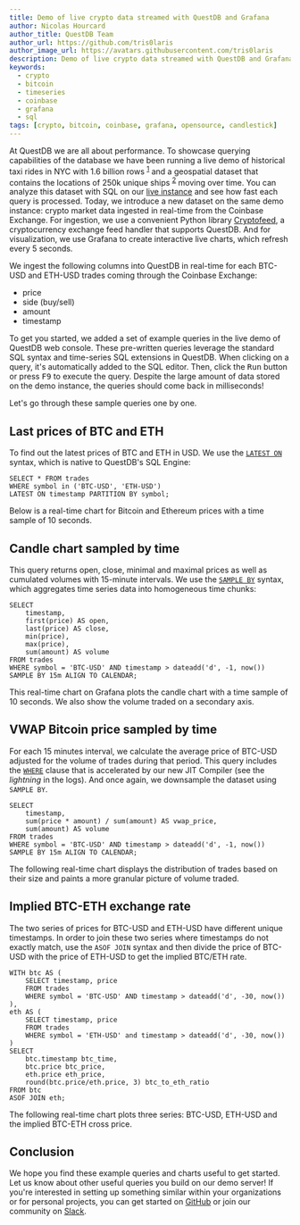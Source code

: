 ```yaml
---
title: Demo of live crypto data streamed with QuestDB and Grafana
author: Nicolas Hourcard
author_title: QuestDB Team
author_url: https://github.com/tris0laris
author_image_url: https://avatars.githubusercontent.com/tris0laris
description: Demo of live crypto data streamed with QuestDB and Grafana
keywords:
  - crypto
  - bitcoin
  - timeseries
  - coinbase
  - grafana
  - sql
tags: [crypto, bitcoin, coinbase, grafana, opensource, candlestick]
---
```


<Banner
  alt="Live crypto data ingested in QuestDB and displayed on Grafana"
  height={360}
  src="/img/blog/2022-04-12/cover.png"
  width={650}
/>

At QuestDB we are all about performance. To showcase querying capabilities of
the database we have been running a live demo of historical taxi rides in NYC with 1.6 billion rows  <sup>[1]</sup> and a geospatial dataset that contains the locations of 250k unique ships <sup>[2]</sup> moving over time. You can analyze this dataset with SQL on our [live instance](https://demo.questdb.io/) and see how fast each query is processed. Today, we introduce a new dataset on the same demo instance: crypto market
data ingested in real-time from the Coinbase Exchange. For ingestion, we use a
convenient Python library [Cryptofeed](https://github.com/bmoscon/cryptofeed), a
cryptocurrency exchange feed handler that supports QuestDB. And for
visualization, we use Grafana to create interactive live charts, which refresh
every 5 seconds.

<!--truncate-->

We ingest the following columns into QuestDB in real-time for each BTC-USD and
ETH-USD trades coming through the Coinbase Exchange:

- price
- side (buy/sell)
- amount
- timestamp

To get you started, we added a set of example queries in the live demo of
QuestDB web console. These pre-written queries leverage the standard SQL syntax
and time-series SQL extensions in QuestDB. When clicking on a query, it's
automatically added to the SQL editor. Then, click the <kbd>Run</kbd> button or
press <kbd>F9</kbd> to execute the query. Despite the large amount of data
stored on the demo instance, the queries should come back in milliseconds!

Let's go through these sample queries one by one.

## Last prices of BTC and ETH

To find out the latest prices of BTC and ETH in USD. We use the
[`LATEST ON`](https://questdb.io/docs/reference/sql/latest-on) syntax, which is
native to QuestDB's SQL Engine:

<p>

  ```questdb-sql title="Latest BTC and ETH prices"
  SELECT * FROM trades
  WHERE symbol in ('BTC-USD', 'ETH-USD')
  LATEST ON timestamp PARTITION BY symbol;
  ```

  <QueryButton
    href="https://demo.questdb.io/?query=SELECT%20%2a%20FROM%20trades%0AWHERE%20symbol%20in%20%28%27BTC-USD%27%2C%20%27ETH-USD%27%29%0ALATEST%20ON%20timestamp%20PARTITION%20BY%20symbol%3B"
  />
</p>

Below is a real-time chart for Bitcoin and Ethereum prices with a time sample of 10
seconds.

<Grafana src="https://dashboard.questdb.io/d-solo/624FG0snk/public-dashboard-1?orgId=1&panelId=10&refresh=5s" />

## Candle chart sampled by time

This query returns open, close, minimal and maximal prices as well as cumulated
volumes with 15-minute intervals. We use the
[`SAMPLE BY`](https://questdb.io/docs/reference/sql/sample-by/) syntax, which
aggregates time series data into homogeneous time chunks:

<p>

  ```questdb-sql title="Candle chart with 15-minute intervals"
  SELECT 
      timestamp,
      first(price) AS open,
      last(price) AS close,
      min(price),
      max(price),
      sum(amount) AS volume
  FROM trades
  WHERE symbol = 'BTC-USD' AND timestamp > dateadd('d', -1, now())
  SAMPLE BY 15m ALIGN TO CALENDAR;
  ```

  <QueryButton
    href="https://demo.questdb.io/?query=SELECT%20%0A%20%20%20%20timestamp%2C%0A%20%20%20%20first%28price%29%20AS%20open%2C%0A%20%20%20%20last%28price%29%20AS%20close%2C%0A%20%20%20%20min%28price%29%2C%0A%20%20%20%20max%28price%29%2C%0A%20%20%20%20sum%28amount%29%20AS%20volume%0AFROM%20trades%0AWHERE%20symbol%20%3D%20%27BTC-USD%27%20AND%20timestamp%20%3E%20dateadd%28%27d%27%2C%20-1%2C%20now%28%29%29%0ASAMPLE%20BY%2015m%20ALIGN%20TO%20CALENDAR%3B"
  />
</p>

This real-time chart on Grafana plots the candle chart with a time sample of 10
seconds. We also show the volume traded on a secondary axis.

<Grafana src="https://dashboard.questdb.io/d-solo/624FG0snk/public-dashboard-1?orgId=1&panelId=8&refresh=5s" />

## VWAP Bitcoin price sampled by time

For each 15 minutes interval, we calculate the average price of BTC-USD adjusted
for the volume of trades during that period. This query includes the
[`WHERE`](https://questdb.io/docs/reference/sql/where/) clause that is
accelerated by our new JIT Compiler (see the _lightning_ in the logs). And once
again, we downsample the dataset using `SAMPLE BY`.

<p>

  ```questdb-sql title="Volume-weighted average price"
  SELECT 
      timestamp,
      sum(price * amount) / sum(amount) AS vwap_price,
      sum(amount) AS volume
  FROM trades
  WHERE symbol = 'BTC-USD' AND timestamp > dateadd('d', -1, now())
  SAMPLE BY 15m ALIGN TO CALENDAR;
  ```

  <QueryButton
    href="https://demo.questdb.io/?query=SELECT%20%0A%20%20%20%20timestamp%2C%0A%20%20%20%20sum%28price%20%2a%20amount%29%20%2F%20sum%28amount%29%20AS%20vwap_price%2C%0A%20%20%20%20sum%28amount%29%20AS%20volume%0AFROM%20trades%0AWHERE%20symbol%20%3D%20%27BTC-USD%27%20AND%20timestamp%20%3E%20dateadd%28%27d%27%2C%20-1%2C%20now%28%29%29%0ASAMPLE%20BY%2015m%20ALIGN%20TO%20CALENDAR%3B"
  />
</p>

The following real-time chart displays the distribution of trades based on their
size and paints a more granular picture of volume traded.

<Grafana src="https://dashboard.questdb.io/d-solo/624FG0snk/public-dashboard-1?orgId=1&panelId=12&refresh=5s" />

## Implied BTC-ETH exchange rate

The two series of prices for BTC-USD and ETH-USD have different unique
timestamps. In order to join these two series where timestamps do not exactly
match, use the `ASOF JOIN` syntax and then divide the price of BTC-USD with the
price of ETH-USD to get the implied BTC/ETH rate.

<p>

  ```questdb-sql title="Implied BTC-ETH exchange rate"
  WITH btc AS (
      SELECT timestamp, price
      FROM trades
      WHERE symbol = 'BTC-USD' AND timestamp > dateadd('d', -30, now())
  ), 
  eth AS (
      SELECT timestamp, price
      FROM trades
      WHERE symbol = 'ETH-USD' and timestamp > dateadd('d', -30, now())
  )
  SELECT 
      btc.timestamp btc_time, 
      btc.price btc_price, 
      eth.price eth_price, 
      round(btc.price/eth.price, 3) btc_to_eth_ratio
  FROM btc
  ASOF JOIN eth;
  ```

  <QueryButton
    href="https://demo.questdb.io/?query=WITH%20btc%20AS%20%28%0A%20%20%20%20SELECT%20timestamp%2C%20price%0A%20%20%20%20FROM%20trades%0A%20%20%20%20WHERE%20symbol%20%3D%20%27BTC-USD%27%20AND%20timestamp%20%3E%20dateadd%28%27d%27%2C%20-30%2C%20now%28%29%29%0A%29%2C%20%0Aeth%20AS%20%28%0A%20%20%20%20SELECT%20timestamp%2C%20price%0A%20%20%20%20FROM%20trades%0A%20%20%20%20WHERE%20symbol%20%3D%20%27ETH-USD%27%20and%20timestamp%20%3E%20dateadd%28%27d%27%2C%20-30%2C%20now%28%29%29%0A%29%0ASELECT%20%0A%20%20%20%20btc.timestamp%20btc_time%2C%20%0A%20%20%20%20btc.price%20btc_price%2C%20%0A%20%20%20%20eth.price%20eth_price%2C%20%0A%20%20%20%20round%28btc.price%2Feth.price%2C%203%29%20btc_to_eth_ratio%0AFROM%20btc%0AASOF%20JOIN%20eth%3B"
  />
</p>

The following real-time chart plots three series: BTC-USD, ETH-USD and the
implied BTC-ETH cross price.

<Grafana src="https://dashboard.questdb.io/d-solo/624FG0snk/public-dashboard-1?orgId=1&panelId=14&refresh=5s"/>

## Conclusion

We hope you find these example queries and charts useful to get started. Let us
know about other useful queries you build on our demo server! If you're
interested in setting up something similar within your organizations or for
personal projects, you can get started on
[GitHub](https://github.com/questdb/questdb#try-questdb) or join our community
on [Slack]({@slackUrl@}).

[1]: https://news.ycombinator.com/item?id=23616878
[2]:
  https://www.reddit.com/r/programming/comments/q1vnfi/demo_geospatial_and_timeseries_queries_on_250k/
